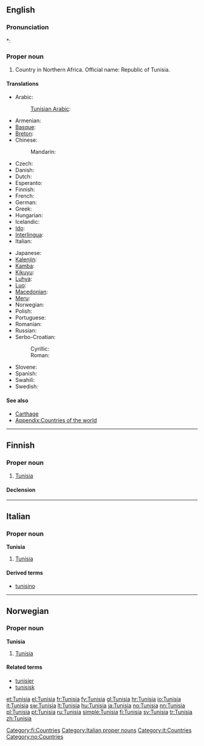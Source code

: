 {{wikipedia}}
{{also|Tunísia}}
==English==

===Pronunciation===
*: {{rhymes|iʒə}}

===Proper noun===
{{en-proper noun}}

# Country in Northern Africa. Official name: Republic of Tunisia.

====Translations====
{{trans-top|Republic of Tunisia}}
* Arabic: {{t+|ar|تونس|m|tr=tuunis}}
*: [[Tunisian Arabic]]: {{tø|aeb|تونس|f|alt=تُونِسْ|tr=tūnis|sc=Arab}}
* Armenian: {{t-|hy|Թունիս|tr=T'unis}}
* [[Basque]]: {{t|eu|Tunisia}}
* [[Breton]]: {{t|br|Tunizia|xs=Breton}}
* Chinese:
*: Mandarin: {{t-|cmn|突尼斯|tr=Tūnísī|sc=Hani}}
* Czech: {{t+|cs|Tunisko|n}}
* Danish: {{t-|da|Tunesien}}
* Dutch: {{t+|nl|Tunesië}}
* Esperanto: {{t-|eo|Tunizio|xs=Esperanto}}
* Finnish: {{t+|fi|Tunisia}}
* French: {{t+|fr|Tunisie|f}}
* German: {{t+|de|Tunesien|n}}
* Greek: {{t+|el|Τυνησία|f}}
* Hungarian: {{t+|hu|Tunézia}}
* Icelandic: {{t+|is|Túnis|n}}
* [[Ido]]: {{t+|io|Tunizia|xs=Ido}}
* [[Interlingua]]: {{t-|ia|Tunisia|xs=Interlingua}}
* Italian: {{t+|it|Tunisia|f}}
{{trans-mid}}
* Japanese: {{t+|ja|チュニジア|tr=Chunijia}}
* [[Kalenjin]]: {{tø|kln|Tunisia}}
* [[Kamba]]: {{tø|kam|Tunisia}}
* [[Kikuyu]]: {{tø|ki|Tunisia}}
* [[Luhya]]: {{tø|luy|Tunisia}}
* [[Luo]]: {{tø|luo|Tunisia}}
* [[Macedonian]]: {{t-|mk|Тунис|m|tr=Túnis}}
* [[Meru]]: {{tø|mer|Tunisia}}
* Norwegian: {{t+|no|Tunisia}}
* Polish: {{t+|pl|Tunezja}}
* Portuguese: {{t+|pt|Tunísia}}
* Romanian: {{t-|ro|Tunisia|f}}
* Russian: {{t-|ru|Тунис|m|tr=Tunís}}
* Serbo-Croatian:
*: Cyrillic: {{tø|sh|Тунис|m|alt=Ту̀нис|sc=Cyrl|xs=Serbo-Croatian}}
*: Roman: {{tø|sh|Tunis|m|alt=Tùnis|xs=Serbo-Croatian}}
* Slovene: {{t+|sl|Tunizija|f}}
* Spanish: {{t+|es|Túnez}}
* Swahili: {{t+|sw|Tunisia|xs=Swahili}}
* Swedish: {{t+|sv|Tunisien}}
{{trans-bottom}}

====See also====
* [[Carthage]]
* [[Appendix:Countries of the world]]

----

==Finnish==
{{wikipedia|lang=fi}}

===Proper noun===
{{infl|fi|proper noun}}

# [[#English|Tunisia]]

====Declension====
{{fi-decl-kulkija|Tunisi|np=1}}

[[Category:fi:Countries]]

----

==Italian==
{{wikipedia|lang=it}}

===Proper noun===
'''Tunisia''' {{f}}

# [[#English|Tunisia]]

====Derived terms====
* [[tunisino]]

[[Category:Italian proper nouns]]
[[Category:it:Countries]]

----

==Norwegian==

===Proper noun===
'''Tunisia'''

# [[#English|Tunisia]]

====Related terms====
* [[tunisier]]
* [[tunisisk]]

[[Category:no:Countries]]

[[et:Tunisia]]
[[el:Tunisia]]
[[fr:Tunisia]]
[[fy:Tunisia]]
[[gl:Tunisia]]
[[hr:Tunisia]]
[[io:Tunisia]]
[[it:Tunisia]]
[[sw:Tunisia]]
[[lt:Tunisia]]
[[hu:Tunisia]]
[[ja:Tunisia]]
[[no:Tunisia]]
[[nn:Tunisia]]
[[pl:Tunisia]]
[[pt:Tunisia]]
[[ru:Tunisia]]
[[simple:Tunisia]]
[[fi:Tunisia]]
[[sv:Tunisia]]
[[tr:Tunisia]]
[[zh:Tunisia]]
